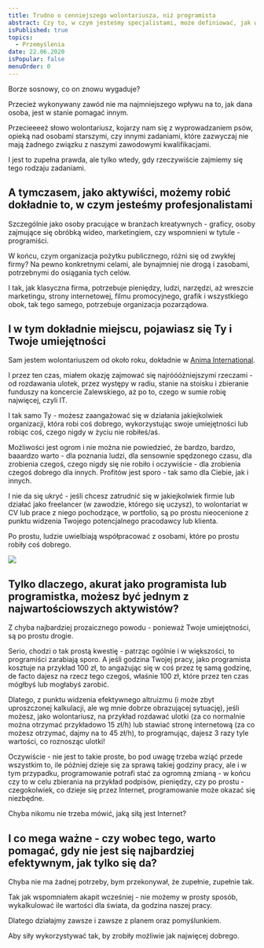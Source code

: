 ```yaml
---
title: Trudno o cenniejszego wolontariusza, niż programista
abstract: Czy to, w czym jesteśmy specjalistami, może definiować, jak wartościowymi wolontariuszami i aktywistami jesteśmy? Co z programistami?
isPublished: true
topics:
  - Przemyślenia
date: 22.06.2020
isPopular: false
menuOrder: 0
---
```


Borze sosnowy, co on znowu wygaduje?

Przecież wykonywany zawód nie ma najmniejszego wpływu na to, jak dana osoba, jest w stanie pomagać innym.

Przecieeeeż słowo wolontariusz, kojarzy nam się z wyprowadzaniem psów, opieką nad osobami starszymi, czy innymi zadaniami, które zazwyczaj nie mają żadnego związku z naszymi zawodowymi kwalifikacjami.

I jest to zupełna prawda, ale tylko wtedy, gdy rzeczywiście zajmiemy się tego rodzaju zadaniami.

## A tymczasem, jako aktywiści, możemy robić dokładnie to, w czym jesteśmy profesjonalistami

Szczególnie jako osoby pracujące w branżach kreatywnych - graficy, osoby zajmujące się obróbką wideo, marketingiem, czy wspomnieni w tytule - programiści.

W końcu, czym organizacja pożytku publicznego, różni się od zwykłej firmy? Na pewno konkretnymi celami, ale bynajmniej nie drogą i zasobami, potrzebnymi do osiągania tych celów.

I tak, jak klasyczna firma, potrzebuje pieniędzy, ludzi, narzędzi, aż wreszcie marketingu, strony internetowej, filmu promocyjnego, grafik i wszystkiego obok, tak tego samego, potrzebuje organizacja pozarządowa.

## I w tym dokładnie miejscu, pojawiasz się Ty i Twoje umiejętności

Sam jestem wolontariuszem od około roku, dokładnie w [Anima International](https://animainternational.org/).

I przez ten czas, miałem okazję zajmować się najróóóżniejszymi rzeczami - od rozdawania ulotek, przez występy w radiu, stanie na stoisku i zbieranie funduszy na koncercie Zalewskiego, aż po to, czego w sumie robię najwięcej, czyli IT.

I tak samo Ty - możesz zaangażować się w działania jakiejkolwiek organizacji, która robi coś dobrego, wykorzystując swoje umiejętności lub robiąc coś, czego nigdy w życiu nie robiłeś/aś.

Możliwości jest ogrom i nie można nie powiedzieć, że bardzo, bardzo, baaardzo warto - dla poznania ludzi, dla sensownie spędzonego czasu, dla zrobienia czegoś, czego nigdy się nie robiło i oczywiście - dla zrobienia czegoś dobrego dla innych. Profitów jest sporo - tak samo dla Ciebie, jak i innych.

I nie da się ukryć - jeśli chcesz zatrudnić się w jakiejkolwiek firmie lub działać jako freelancer (w zawodzie, którego się uczysz), to wolontariat w CV lub prace z niego pochodzące, w portfolio, są po prostu nieocenione z punktu widzenia Twojego potencjalnego pracodawcy lub klienta.

Po prostu, ludzie uwielbiają współpracować z osobami, które po prostu robiły coś dobrego.

![](./kobieta-nad-stawem.jpg)

## Tylko dlaczego, akurat jako programista lub programistka, możesz być jednym z najwartościowszych aktywistów?

Z chyba najbardziej prozaicznego powodu - ponieważ Twoje umiejętności, są po prostu drogie.

Serio, chodzi o tak prostą kwestię - patrząc ogólnie i w większości, to programiści zarabiają sporo. A jeśli godzina Twojej pracy, jako programista kosztuje na przykład 100 zł, to angażując się w coś przez tę samą godzinę, de facto dajesz na rzecz tego czegoś, właśnie 100 zł, które przez ten czas mógłbyś lub mogłabyś zarobić.

Dlatego, z punktu widzenia efektywnego altruizmu (i może zbyt uproszczonej kalkulacji, ale wg mnie dobrze obrazującej sytuację), jeśli możesz, jako wolontariusz, na przykład rozdawać ulotki (za co normalnie można otrzymać przykładowo 15 zł/h) lub stawiać stronę internetową (za co możesz otrzymać, dajmy na to 45 zł/h), to programując, dajesz 3 razy tyle wartości, co roznosząc ulotki!

Oczywiście - nie jest to takie proste, bo pod uwagę trzeba wziąć przede wszystkim to, ile później dzieje się za sprawą takiej godziny pracy, ale i w tym przypadku, programowanie potrafi stać za ogromną zmianą - w końcu czy to w celu zbierania na przykład podpisów, pieniędzy, czy po prostu - czegokolwiek, co dzieje się przez Internet, programowanie może okazać się niezbędne.

Chyba nikomu nie trzeba mówić, jaką siłą jest Internet?


<NewsletterInterlude />

## I co mega ważne - czy wobec tego, warto pomagać, gdy nie jest się najbardziej efektywnym, jak tylko się da?

Chyba nie ma żadnej potrzeby, bym przekonywał, że zupełnie, zupełnie tak.

Tak jak wspomniałem akapit wcześniej - nie możemy w prosty sposób, wykalkulować ile wartości dla świata, da godzina naszej pracy.

Dlatego działajmy zawsze i zawsze z planem oraz pomyślunkiem.

Aby siły wykorzystywać tak, by zrobiły możliwie jak najwięcej dobrego.

